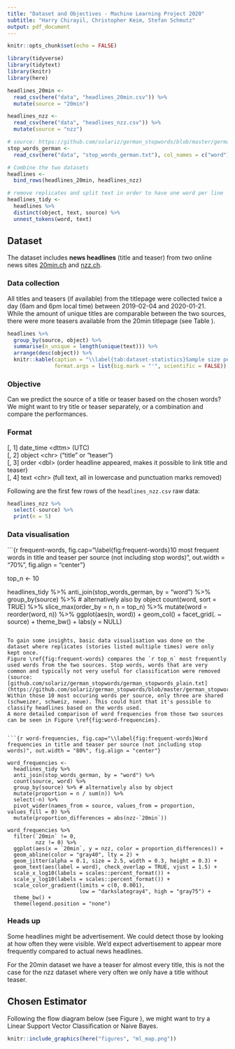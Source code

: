 ```yaml
---
title: "Dataset and Objectives - Machine Learning Project 2020"
subtitle: "Harry Chirayil, Christopher Keim, Stefan Schmutz"
output: pdf_document
---
```


```r
knitr::opts_chunk$set(echo = FALSE)

library(tidyverse)
library(tidytext)
library(knitr)
library(here)
```

```r

headlines_20min <-
  read_csv(here("data", "headlines_20min.csv")) %>%
  mutate(source = "20min")

headlines_nzz <-
  read_csv(here("data", "headlines_nzz.csv")) %>%
  mutate(source = "nzz")

# source: https://github.com/solariz/german_stopwords/blob/master/german_stopwords_plain.txt
stop_words_german <-
  read_csv(here("data", "stop_words_german.txt"), col_names = c("word"))

# Combine the two datasets
headlines <-
  bind_rows(headlines_20min, headlines_nzz)

# remove replicates and split text in order to have one word per line
headlines_tidy <-
  headlines %>%
  distinct(object, text, source) %>%
  unnest_tokens(word, text)

```


## Dataset
The dataset includes **news headlines** (title and teaser) from two online news sites [20min.ch](https://www.20min.ch/) and [nzz.ch](https://www.nzz.ch/).

### Data collection
All titles and teasers (if available) from the titlepage were collected twice a day (6am and 6pm local time) between 2019-02-04 and 2020-01-21.  
While the amount of unique titles are comparable between the two sources, there were more teasers available from the 20min titlepage (see Table \ref{tab:dataset-statistics}).

```r
headlines %>%
  group_by(source, object) %>%
  summarise(n_unique = length(unique(text))) %>%
  arrange(desc(object)) %>%
  knitr::kable(caption = "\\label{tab:dataset-statistics}Sample size per class",
               format.args = list(big.mark = "'", scientific = FALSE))
```

### Objective
Can we predict the source of a title or teaser based on the chosen words?  
We might want to try title or teaser separately, or a combination and compare the performances.

### Format
[, 1]	date_time \<dttm\> (UTC)  
[, 2]	object \<chr\> ("title" or "teaser")  
[, 3]	order \<dbl\> (order headline appeared, makes it possible to link title and teaser)  
[, 4]	text \<chr\> (full text, all in lowercase and punctuation marks removed)  


Following are the first few rows of the `headlines_nzz.csv` raw data:

```r
headlines_nzz %>%
  select(-source) %>%
  print(n = 5)
```

### Data visualisation

```{r frequent-words, fig.cap="\\label{fig:frequent-words}10 most frequent words in title and teaser per source (not including stop words)", out.width = "70%", fig.align = "center"}

top_n <- 10

headlines_tidy %>%
  anti_join(stop_words_german, by = "word") %>%
  group_by(source) %>% # alternatively also by object
  count(word, sort = TRUE) %>%
  slice_max(order_by = n, n = top_n) %>%
  mutate(word = reorder(word, n)) %>%
  ggplot(aes(n, word)) +
  geom_col() +
  facet_grid(. ~ source) +
  theme_bw() +
  labs(y = NULL)

```

To gain some insights, basic data visualisation was done on the dataset where replicates (stories listed multiple times) were only kept once.  
Figure \ref{fig:frequent-words} compares the `r top_n` most frequently used words from the two sources. Stop words, words that are very common and typically not very useful for classification were removed (source: [github.com/solariz/german_stopwords/german_stopwords_plain.txt](https://github.com/solariz/german_stopwords/blob/master/german_stopwords_plain.txt)).  
Within those 10 most occuring words per source, only three are shared (schweizer, schweiz, neue). This could hint that it's possible to classify headlines based on the words used.  
A more detailed comparison of word frequencies from those two sources can be seen in Figure \ref{fig:word-frequencies}.


```{r word-frequencies, fig.cap="\\label{fig:frequent-words}Word frequencies in title and teaser per source (not including stop words)", out.width = "80%", fig.align = "center"}

word_frequencies <-
  headlines_tidy %>%
  anti_join(stop_words_german, by = "word") %>%
  count(source, word) %>%
  group_by(source) %>% # alternatively also by object
  mutate(proportion = n / sum(n)) %>%
  select(-n) %>%
  pivot_wider(names_from = source, values_from = proportion, values_fill = 0) %>%
  mutate(proportion_differences = abs(nzz-`20min`))

word_frequencies %>%
  filter(`20min` != 0,
         nzz != 0) %>%
  ggplot(aes(x = `20min`, y = nzz, color = proportion_differences)) +
  geom_abline(color = "gray40", lty = 2) +
  geom_jitter(alpha = 0.1, size = 2.5, width = 0.3, height = 0.3) +
  geom_text(aes(label = word), check_overlap = TRUE, vjust = 1.5) +
  scale_x_log10(labels = scales::percent_format()) +
  scale_y_log10(labels = scales::percent_format()) +
  scale_color_gradient(limits = c(0, 0.001), 
                       low = "darkslategray4", high = "gray75") +
  theme_bw() +
  theme(legend.position = "none")
```



### Heads up
Some headlines might be advertisement. We could detect those by looking at how often they were visible. We'd expect advertisement to appear more frequently compared to actual news headlines.  

For the 20min dataset we have a teaser for almost every title, this is not the case for the nzz dataset where very often we only have a title without teaser.


## Chosen Estimator
Following the flow diagram below (see Figure \ref{fig:ml-map}), we might want to try a Linear Support Vector Classification or Naive Bayes.  

```r
knitr::include_graphics(here("figures", "ml_map.png"))
```
